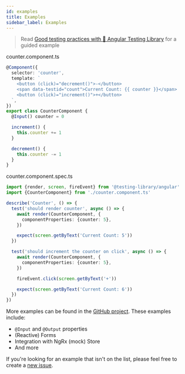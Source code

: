 ```yaml
---
id: examples
title: Examples
sidebar_label: Examples
---
```


> Read
> [Good testing practices with 🦔 Angular Testing Library](https://timdeschryver.dev/posts/good-testing-practices-with-angular-testing-library)
> for a guided example

counter.component.ts

```typescript
@Component({
  selector: 'counter',
  template: `
    <button (click)="decrement()">-</button>
    <span data-testid="count">Current Count: {{ counter }}</span>
    <button (click)="increment()">+</button>
  `,
})
export class CounterComponent {
  @Input() counter = 0

  increment() {
    this.counter += 1
  }

  decrement() {
    this.counter -= 1
  }
}
```

counter.component.spec.ts

```typescript
import {render, screen, fireEvent} from '@testing-library/angular'
import {CounterComponent} from './counter.component.ts'

describe('Counter', () => {
  test('should render counter', async () => {
    await render(CounterComponent, {
      componentProperties: {counter: 5},
    })

    expect(screen.getByText('Current Count: 5'))
  })

  test('should increment the counter on click', async () => {
    await render(CounterComponent, {
      componentProperties: {counter: 5},
    })

    fireEvent.click(screen.getByText('+'))

    expect(screen.getByText('Current Count: 6'))
  })
})
```

More examples can be found in the
[GitHub project](https://github.com/testing-library/angular-testing-library/tree/master/apps/example-app/src/app/examples).
These examples include:

- `@Input` and `@Output` properties
- (Reactive) Forms
- Integration with NgRx (mock) Store
- And more

If you're looking for an example that isn't on the list, please feel free to
create a
[new issue](https://github.com/testing-library/angular-testing-library/issues/new).
